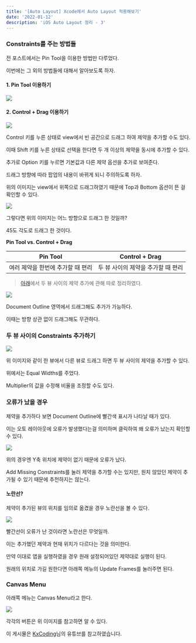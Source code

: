 ```yaml
---
title: '[Auto Layout] Xcode에서 Auto Layout 적용해보기'
date: '2022-01-12'
description: 'iOS Auto Layout 정리 - 3'
---
```


### Constraints를 주는 방법들

전 포스트에서는 Pin Tool을 이용한 방법만 다루었다.

이번에는 그 외의 방법들에 대해서 알아보도록 하자.

#### 1. Pin Tool 이용하기

![](/posts/ios-programming/auto-layout/way1.png)

#### 2. Control + Drag 이용하기

![](/posts/ios-programming/auto-layout/wayfin1.png)

Control 키를 누른 상태로 view에서 빈 공간으로 드래그 하여 제약을 추가할 수도 있다.

이때 Shift 키를 누른 상태로 선택을 한다면 두 개 이상의 제약을 동시에 추가할 수 있다.

추가로 Option 키를 누르면 기본값과 다른 제약 옵션을 추가로 보여준다.

드래그 방향에 따라 팝업의 내용이 바뀌게 되니 주의하도록 하자.

위의 이미지는 view에서 위쪽으로 드래그하였기 때문에 Top과 Bottom 옵션이 뜬 걸 확인할 수 있다.

![](/posts/ios-programming/auto-layout/way5.png)

그렇다면 위의 이미지는 어느 방향으로 드래그 한 것일까?

45도 각도로 드래그 한 것이다.

<Callout>

**Pin Tool vs. Control + Drag**

| Pin Tool                          | Control + Drag                     |
| --------------------------------- | ---------------------------------- |
| 여러 제약을 한번에 추가할 때 편리 | 두 뷰 사이의 제약을 추가할 때 편리 |

</Callout>

> [아래](#두-뷰-사이의-Constraints-추가하기)에서 두 뷰 사이의 제약 추가에 관해 따로 정리하였다.

![](/posts/ios-programming/auto-layout/wayfin2.png)

Document Outline 영역에서 드래그해도 추가가 가능하다.

이때는 방향 상관 없이 드래그해도 무관하다.

### 두 뷰 사이의 Constraints 추가하기

![](/posts/ios-programming/auto-layout/wayfin5.png)

위 이미지와 같이 한 뷰에서 다른 뷰로 드래그 하면 두 뷰 사이의 제약을 추가할 수 있다.

위에서는 Equal Widths를 주었다.

Multiplier의 값을 수정해 비율을 조정할 수도 있다.

### 오류가 났을 경우

제약을 추가하다 보면 Document Outline에 빨간색 표시가 나타날 때가 있다.

이는 오토 레이아웃에 오류가 발생했다는걸 의미하며 클릭하여 왜 오류가 났는지 확인할 수 있다.

![](/posts/ios-programming/auto-layout/wayfin3.png)

위의 경우엔 Y축 위치에 제약이 없기 때문에 오류가 났다.

Add Missing Constraints를 눌러 제약을 추가할 수는 있지만, 원치 않았던 제약이 추가될 수 있기 때문에 추천하지는 않는다.

#### 노란선?

제약이 추가된 뷰의 위치를 임의로 옮겼을 경우 노란선을 볼 수 있다.

![](/posts/ios-programming/auto-layout/wayyellow.png)

빨간선이 오류가 난 것이라면 노란선은 무엇일까.

이는 추가했던 제약과 현재 위치가 다르다는 것을 의미한다.

만약 이대로 앱을 실행하였을 경우 원래 설정되어있던 제약대로 실행이 된다.

원래의 위치로 가길 원한다면 아래쪽 메뉴의 Update Frames를 눌러주면 된다.

### Canvas Menu

아래쪽 메뉴는 Canvas Menu라고 한다.

![](/posts/ios-programming/auto-layout/wayfin4.png)

각각의 버튼은 위 이미지를 참고하면 알 수 있다.

<Callout type="info">

이 게시물은 [KxCoding](https://www.youtube.com/watch?v=673jZ19WK58)님의 유튜브를 참고하였습니다.

</Callout>
